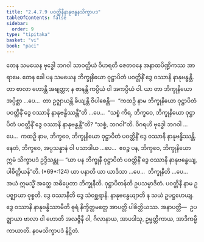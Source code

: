```yaml
---
title: "2.4.7.9 ပဝတ္တိနီနာနုဗန္ဓနသိက္ခာပဒ"
tableOfContents: false
sidebar:
  order: 9
type: "tipitaka"
basket: "vi"
book: "paci"
---
```



<DynamicBreadcrumb />

<Division number="1111" book="paci" e="ch" v="2" p="430">

<Paragraph number="3278" book="paci">
တေန သမယေန ဗုဒ္ဓေါ ဘဂဝါ သာဝတ္ထိယံ ဝိဟရတိ ဇေတဝနေ အနာထပိဏ္ဍိကဿ အာရာမေ. တေန ခေါ ပန သမယေန ဘိက္ခုနိယော ဝုဋ္ဌာပိတံ ပဝတ္တိနိံ ဒွေ ဝဿာနိ နာနုဗန္ဓန္တိ. တာ ဗာလာ ဟောန္တိ အဗျတ္တာ; န ဇာနန္တိ ကပ္ပိယံ ဝါ အကပ္ပိယံ ဝါ.
</Paragraph>

<Paragraph number="3279" book="paci">
ယာ တာ ဘိက္ခုနိယော အပ္ပိစ္ဆာ …ပေ…  တာ ဥဇ္ဈာယန္တိ ခိယျန္တိ ဝိပါစေန္တိ—  “ကထဉှိ နာမ ဘိက္ခုနိယော ဝုဋ္ဌာပိတံ ပဝတ္တိနိံ ဒွေ ဝဿာနိ နာနုဗန္ဓိဿန္တီ”တိ …ပေ…  “သစ္စံ ကိရ, ဘိက္ခဝေ, ဘိက္ခုနိယော ဝုဋ္ဌာပိတံ ပဝတ္တိနိံ ဒွေ ဝဿာနိ နာနုဗန္ဓန္တီ”တိ? “သစ္စံ, ဘဂဝါ”တိ. ဝိဂရဟိ ဗုဒ္ဓေါ ဘဂဝါ …ပေ…  ကထဉှိ နာမ, ဘိက္ခဝေ, ဘိက္ခုနိယော ဝုဋ္ဌာပိတံ ပဝတ္တိနိံ ဒွေ ဝဿာနိ နာနုဗန္ဓိဿန္တိ. နေတံ, ဘိက္ခဝေ, အပ္ပသန္နာနံ ဝါ ပသာဒါယ …ပေ…  ဧဝဉ္စ ပန, ဘိက္ခဝေ, ဘိက္ခုနိယော ဣမံ သိက္ခာပဒံ ဥဒ္ဒိသန္တု—
</Paragraph>

</Division>
<Division number="1112" book="paci" e="ch" v="2" p="431">

<Paragraph number="3280" book="paci">
<Emphasis>“ယာ ပန ဘိက္ခုနီ ဝုဋ္ဌာပိတံ ပဝတ္တိနိံ ဒွေ ဝဿာနိ နာနုဗန္ဓေယျ, ပါစိတ္တိယန်”</Emphasis>တိ. (*69*:<Emphasis>124</Emphasis>)
</Paragraph>

</Division>
<Division number="1113" book="paci" e="ch" v="2" p="431">

<Paragraph number="3281" book="paci">
<Emphasis>ယာ ပနာ</Emphasis>တိ ယာ ယာဒိသာ …ပေ…  <Emphasis>ဘိက္ခုနီ</Emphasis>တိ …ပေ…  အယံ ဣမသ္မိံ အတ္ထေ အဓိပ္ပေတာ ဘိက္ခုနီတိ.
</Paragraph>

<Paragraph number="3282" book="paci">
<Emphasis>ဝုဋ္ဌာပိတန်</Emphasis>တိ ဥပသမ္ပာဒိတံ. <Emphasis>ပဝတ္တိနီ</Emphasis> နာမ ဥပဇ္ဈာယာ ဝုစ္စတိ. <Emphasis>ဒွေ ဝဿာနီ</Emphasis>တိ ဒွေ သံဝစ္ဆရာနိ. <Emphasis>နာနုဗန္ဓေယျာ</Emphasis>တိ န သယံ ဥပဋ္ဌဟေယျ. ဒွေ ဝဿာနိ နာနုဗန္ဓိဿာမီတိ ဓုရံ နိက္ခိတ္တမတ္တေ အာပတ္တိ ပါစိတ္တိယဿ.
</Paragraph>

</Division>
<Division number="1114" book="paci" e="ch" v="2" p="431">

<Paragraph number="3283" book="paci">
အနာပတ္တိ—  ဥပဇ္ဈာယာ ဗာလာ ဝါ ဟောတိ အလဇ္ဇိနီ ဝါ, ဂိလာနာယ, အာပဒါသု, ဥမ္မတ္တိကာယ, အာဒိကမ္မိကာယာတိ.

</Paragraph>
</Division>

<Paragraph number="3284" type="center" book="paci">
နဝမသိက္ခာပဒံ နိဋ္ဌိတံ.
</Paragraph>